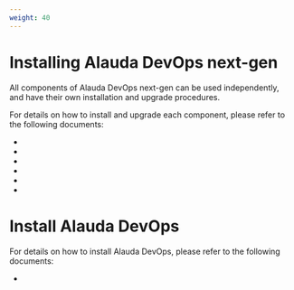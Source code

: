 ```yaml
---
weight: 40
---
```


# Installing Alauda DevOps next-gen

All components of Alauda DevOps next-gen can be used independently, and have their own installation and upgrade procedures.

For details on how to install and upgrade each component, please refer to the following documents:

- <ExternalSiteLink name="alauda-devops-pipelines" href="/install" children="Installing Alauda DevOps Pipelines" />
- <ExternalSiteLink name="alauda-devops-connectors" href="/install" children="Installing Alauda DevOps Connectors" />
- <ExternalSiteLink name="alauda-build-of-gitlab" href="/install/" children="Installing Alauda Build of GitLab" />
- <ExternalSiteLink name="alauda-build-of-harbor" href="/install/" children="Installing Alauda Build of Harbor" />
- <ExternalSiteLink name="alauda-build-of-sonarqube" href="/install/" children="Installing Alauda Build of SonarQube" />
- <ExternalSiteLink name="alauda-build-of-nexus" href="/install/" children="Installing Alauda Build of Nexus" />

# Install Alauda DevOps

For details on how to install Alauda DevOps, please refer to the following documents:

- <ExternalSiteLink name="alauda-devops" href="/install/" children="Installing Alauda DevOps"/>
